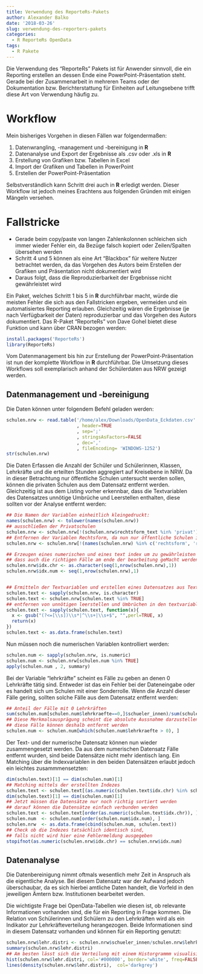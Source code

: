 ```yaml
---
title: Verwendung des ReporteRs-Pakets
author: Alexander Balko
date: '2018-03-26'
slug: verwendung-des-reporters-pakets
categories:
  - R ReporteRs OpenData
tags:
  - R Pakete
---
```



Die Verwendung des "ReporteRs" Pakets ist für Anwender sinnvoll,
die ein Reporting erstellen an dessen Ende eine PowerPoint-Präsentation steht.
Gerade bei der Zusammenarbeit in mehreren Teams oder der Dokumentation bzw.
Berichterstattung für Einheiten auf Leitungsebene trifft diese Art von Verwendung häufig zu.

# Workflow
<!--more-->

Mein bisheriges Vorgehen in diesen Fällen war folgendermaßen:

  1. Datenwrangling, -management und -bereinigung in **R**
  2. Datenanalyse und Export der Ergebnisse als .csv oder .xls in **R**
  3. Erstellung von Grafiken bzw. Tabellen in Excel
  4. Import der Grafiken und Tabellen in PowerPoint 
  5. Erstellen der PowerPoint-Präsentation
  
Selbstverständlich kann Schritt drei auch in **R** erledigt werden.
Dieser Workflow ist jedoch meines Erachtens aus folgenden Gründen mit einigen
Mängeln versehen.

# Fallstricke

- Gerade beim copy/paste von langen Zahlenkolonnen schleichen sich immer wieder
  Fehler ein, da Bezüge falsch kopiert  oder Zeilen/Spalten übersehen werden
- Schritt 4 und 5 können als eine Art "Blackbox" für weitere Nutzer betrachtet werden,
  da das Vorgehen des Autors beim Erstellen der Grafiken und Präsentation nicht
  dokumentiert wird
- Daraus folgt, dass die Reproduzierbarkeit der Ergebnisse nicht gewährleistet wird

Ein Paket, welches Schritt 1 bis 5 in **R** durchführbar macht, würde die meisten
Fehler die sich aus den Fallstricken ergeben, vermeiden und ein
automatisiertes Reporting erlauben. Gleichzeitig wären die Ergebnisse
(je nach Verfügbarkeit der Daten) reproduzierbar und das Vorgehen des Autors dokumentiert.
Das R-Paket "ReporteRs" von Dave Gohel bietet diese Funktion und kann über CRAN bezogen werden:

```r
install.packages('ReporteRs')
library(ReporteRs)
```

Vom Datenmanagement bis hin zur Erstellung der PowerPoint-Präsentation ist nun der komplette
Workflow in **R** durchführbar. Die Umsetzung dieses Workflows soll exemplarisch
anhand der Schülerdaten aus NRW gezeigt werden.

## Datenmanagement und -bereinigung

Die Daten können unter folgendem Befehl geladen werden:

```r
schulen.nrw <- read.table('/home/alex/Downloads/OpenData_Eckdaten.csv'
                          , header=TRUE
                          , sep=';'
                          , stringsAsFactors=FALSE
                          , dec=','
                          , fileEncoding= 'WINDOWS-1252')
str(schulen.nrw)
```
Die Daten Erfassen die Anzahl der Schüler und Schülerinnen, Klassen, Lehrkräfte und die erteilten
Stunden aggregiert auf Kreisebene in NRW. Da in dieser Betrachtung nur öffentliche Schulen untersucht werden sollen, können die privaten Schulen aus dem Datensatz entfernt werden.
Gleichzeitig ist aus dem Listing vorher erkennbar, dass die Textvariablen des Datensatzes
unnötige Umbrüche und Leerstellen enthalten, diese sollten vor der Analyse entfernt werden:
```r
## Die Namen der Variablen einheitlich kleingedruckt:
names(schulen.nrw) <- tolower(names(schulen.nrw))
## ausschließen der Privatschulen
schulen.nrw <- schulen.nrw[!(schulen.nrw$rechtsform_text %in% 'privat'),]
## Entfernen der Variablen Rechtsform, da nun nur öffentliche Schulen im Datensatz sind
schulen.nrw <- schulen.nrw[!(names(schulen.nrw) %in% c('rechtsform', 'rechtsform_text'))]

## Erzeugen eines numerischen und eines text index um zu gewährleisten
## dass auch die richtigen Fälle am ende der bearbeitung geMacht werden
schulen.nrw$idx.chr <- as.character(seq(1,nrow(schulen.nrw),1))
schulen.nrw$idx.num <- seq(1,nrow(schulen.nrw),1)


## Ermitteln der Textvariablen und erstellen eines Datensatzes aus Textvariablen
schulen.text <- sapply(schulen.nrw, is.character)
schulen.text <- schulen.nrw[schulen.text %in% TRUE]
## entfernen von unnötigen leerstellen und Umbrüchen in den textvariablen
schulen.text <- sapply(schulen.text, function(x){
  x <- gsub("(?<=[\\s])\\s*|^\\s+|\\s+$", "",perl=TRUE, x)
  return(x)
})
schulen.text <- as.data.frame(schulen.text)
```

Nun müssen noch die numerischen Variablen kontrolliert werden:
```r
schulen.num <- sapply(schulen.nrw, is.numeric)
schulen.num <- schulen.nrw[schulen.num %in% TRUE]
apply(schulen.num , 2, summary)
```
Bei der Variable "lehrkräfte" scheint es Fälle zu geben an denen
0 Lehrkräfte tätig sind. Entweder ist das ein Fehler bei der Dateneingabe
oder es handelt sich um Schulen mit einer Sonderrolle.
Wenn die Anzahl dieser Fälle gering, sollten solche Fälle aus dem Datensatz
entfernt werden:
```r
## Anteil der Fälle mit 0 Lehrkräften
sum(schulen.num[schulen.num$lehrkraefte==0,]$schueler_innen)/sum(schulen.num$schueler_innen)
## Diese Merkmalsausprägung scheint die absolute Aussnahme darzustellen,
## diese Fälle können deshalb entfernt werden
schulen.num <- schulen.num[which(schulen.num$lehrkraefte > 0), ]
```
Der Text- und der numerische Datensatz können nun wieder zusammengesetzt werden.
Da aus dem numerischen Datensatz Fälle entfernt wurden, sind beide Datensätze nicht
mehr identisch lang. Ein Matching über die Indexvariablen in den beiden Datensätzen
erlaubt jedoch ein leichtes zusammmensetzten:
```r
dim(schulen.text)[1] == dim(schulen.num)[1]
## Matching mittels der erstellten Indezes
schulen.text <- schulen.text[(as.numeric(schulen.text$idx.chr) %in% schulen.num$idx.num), ]
dim(schulen.text)[1] == dim(schulen.num)[1]
## Jetzt müssen die Datensätze nur noch richtig sortiert werden
## darauf können die Datensätze einfach verbunden werden
schulen.text <- schulen.text[order(as.numeric(schulen.text$idx.chr)), ]
schulen.num  <- schulen.num[order(schulen.num$idx.num), ]
schulen.nrw  <- as.data.frame(cbind(schulen.num, schulen.text))
## Check ob die Indezes tatsächlich identisch sind,
## falls nicht wird hier eine Fehlermeldung ausgegeben
stopifnot(as.numeric(schulen.nrw$idx.chr) == schulen.nrw$idx.num)
```

## Datenanalyse
Die Datenbereinigung nimmt oftmals wesentlich mehr Zeit in Anspruch als
die eigentliche Analyse. Bei diesem Datensatz war der Aufwand jedoch
überschaubar, da es sich hierbei amtliche Daten handelt, die Vorfeld
in den jeweiligen Ämtern bzw. Institutionen bearbeitet werden.

Die wichtigste Frage bei OpenData-Tabellen wie diesen ist, ob relevante
Informationen vorhanden sind, die für ein Reporting in Frage kommen.
Die Relation von Schülerinnen und Schülern zu den Lehrkräften wird als
ein Indikator zur Lehrkräfteverteilung herangezogen. Beide Informationen
sind in diesem Datensatz vorhanden und können für ein Reporting genutzt:

```r
schulen.nrw$lehr.distri <- schulen.nrw$schueler_innen/schulen.nrw$lehrkraefte
summary(schulen.nrw$lehr.distri)
## Am besten lässt sich die Verteilung mit einem Historgrammm visualisieren.
hist(schulen.nrw$lehr.distri, col='#000000', border='white', freq=FALSE, ylim=c(0,.15))
lines(density(schulen.nrw$lehr.distri),  col='darkgrey')
```

